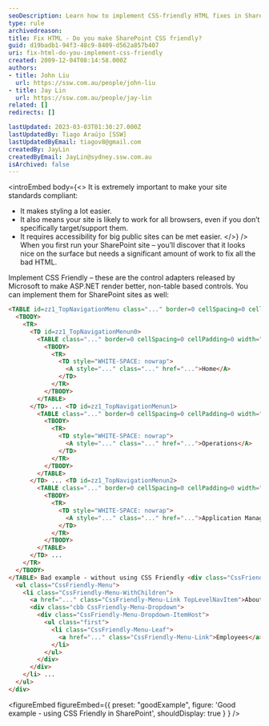 ```yaml
---
seoDescription: Learn how to implement CSS-friendly HTML fixes in SharePoint to ensure standards compliance, accessibility, and cross-browser compatibility.
type: rule
archivedreason:
title: Fix HTML - Do you make SharePoint CSS friendly?
guid: d19badb1-94f3-48c9-8409-d562a857b407
uri: fix-html-do-you-implement-css-friendly
created: 2009-12-04T08:14:58.000Z
authors:
- title: John Liu
  url: https://ssw.com.au/people/john-liu
- title: Jay Lin
  url: https://ssw.com.au/people/jay-lin
related: []
redirects: []

lastUpdated: 2023-03-03T01:30:27.000Z
lastUpdatedBy: Tiago Araújo [SSW]
lastUpdatedByEmail: tiagov8@gmail.com
createdBy: JayLin
createdByEmail: JayLin@sydney.ssw.com.au
isArchived: false
---
```


<introEmbed
  body={<>
It is extremely important to make your site standards compliant:

* It makes styling a lot easier.
* It also means your site is likely to work for all browsers, even if you don’t specifically target/support them.
* It requires accessibility for big public sites can be met easier.
  </>}
/>
When you first run your SharePoint site – you’ll discover that it looks nice on the surface but needs a significant amount of work to fix all the bad HTML.

Implement CSS Friendly – these are the control adapters released by Microsoft to make ASP.NET render better, non-table based controls. You can implement them for SharePoint sites as well:

``` html
<TABLE id=zz1_TopNavigationMenu class="..." border=0 cellSpacing=0 cellPadding=0>
  <TBODY>
    <TR>
      <TD id=zz1_TopNavigationMenun0>
        <TABLE class="..." border=0 cellSpacing=0 cellPadding=0 width="100%">
          <TBODY>
            <TR>
              <TD style="WHITE-SPACE: nowrap">
                <A style="..." class="..." href="...">Home</A>
              </TD>
            </TR>
          </TBODY>
        </TABLE>
      </TD> ... <TD id=zz1_TopNavigationMenun1>
        <TABLE class="..." border=0 cellSpacing=0 cellPadding=0 width="100%">
          <TBODY>
            <TR>
              <TD style="WHITE-SPACE: nowrap">
                <A style="..." class="..." href="...">Operations</A>
              </TD>
            </TR>
          </TBODY>
        </TABLE>
      </TD> ... <TD id=zz1_TopNavigationMenun2>
        <TABLE class="..." border=0 cellSpacing=0 cellPadding=0 width="100%">
          <TBODY>
            <TR>
              <TD style="WHITE-SPACE: nowrap">
                <A style="..." class="..." href="...">Application Management</A>
              </TD>
            </TR>
          </TBODY>
        </TABLE>
      </TD> ...
    </TR>
  </TBODY>
</TABLE> Bad example - without using CSS Friendly <div class="CssFriendly-Menu-Horizontal" id="zz1\_TopNavigationMenu">
  <ul class="CssFriendly-Menu">
    <li class="CssFriendly-Menu-WithChildren">
      <a href="..." class="CssFriendly-Menu-Link TopLevelNavItem">About Us</a>
      <div class="cbb CssFriendly-Menu-Dropdown">
        <div class="CssFriendly-Menu-Dropdown-ItemHost">
          <ul class="first">
            <li class="CssFriendly-Menu-Leaf">
              <a href="..." class="CssFriendly-Menu-Link">Employees</a>
            </li>
          </ul>
        </div>
      </div>
    </li> ...
  </ul>
</div>
```

<figureEmbed figureEmbed={{
  preset: "goodExample",
  figure: 'Good example - using CSS Friendly in SharePoint',
  shouldDisplay: true
} } />
